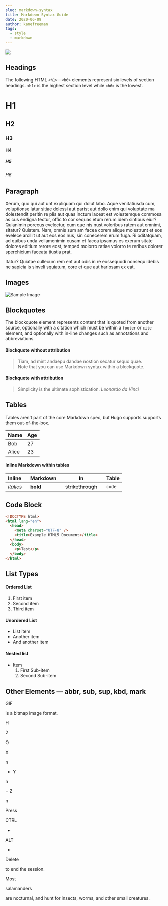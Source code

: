 ```yaml
---
slug: markdown-syntax
title: Markdown Syntax Guide
date: 2020-06-09
author: kanefreeman
tags:
  - style
  - markdown
---
```

![](/images/dreamshaper_v7_absurdres_intricate_details_masterpiece_best_qu_3.jpg)
## Headings

The following HTML `<h1>`—`<h6>` elements represent six levels of section headings. `<h1>` is the highest section level while `<h6>` is the lowest.

# H1

## H2

### H3

#### H4

##### H5

###### H6

## Paragraph

Xerum, quo qui aut unt expliquam qui dolut labo. Aque venitatiusda cum, voluptionse latur sitiae dolessi aut parist aut dollo enim qui voluptate ma dolestendit peritin re plis aut quas inctum laceat est volestemque commosa as cus endigna tectur, offic to cor sequas etum rerum idem sintibus eiur? Quianimin porecus evelectur, cum que nis nust voloribus ratem aut omnimi, sitatur? Quiatem. Nam, omnis sum am facea corem alique molestrunt et eos evelece arcillit ut aut eos eos nus, sin conecerem erum fuga. Ri oditatquam, ad quibus unda veliamenimin cusam et facea ipsamus es exerum sitate dolores editium rerore eost, temped molorro ratiae volorro te reribus dolorer sperchicium faceata tiustia prat.

Itatur? Quiatae cullecum rem ent aut odis in re eossequodi nonsequ idebis ne sapicia is sinveli squiatum, core et que aut hariosam ex eat.

## Images

![Sample Image](/images/600x300.png)

## Blockquotes

The blockquote element represents content that is quoted from another source, optionally with a citation which must be within a `footer` or `cite` element, and optionally with in-line changes such as annotations and abbreviations.

#### Blockquote without attribution

> Tiam, ad mint andaepu dandae nostion secatur sequo quae.  
> Note that you can use Markdown syntax within a blockquote.

#### Blockquote with attribution

> Simplicity is the ultimate sophistication.<cite>
> Leonardo da Vinci</cite>

## Tables

Tables aren't part of the core Markdown spec, but Hugo supports supports them out-of-the-box.

|Name|Age|
|---|---|
|Bob|27|
|Alice|23|

#### Inline Markdown within tables

<div style={{"overflowX": "auto"}}>

|Inline   |Markdown   |In   |Table|
|---|---|---|---|
|_italics_|**bold**|~~strikethrough~~   |`code`|

</div>

## Code Block

```html
<!DOCTYPE html>
<html lang="en">
  <head>
    <meta charset="UTF-8" />
    <title>Example HTML5 Document</title>
  </head>
  <body>
    <p>Test</p>
  </body>
</html>
```

## List Types

#### Ordered List

1. First item
1. Second item
1. Third item

#### Unordered List

- List item
- Another item
- And another item

#### Nested list

- Item
   1. First Sub-item
   1. Second Sub-item

## Other Elements — abbr, sub, sup, kbd, mark



GIF

 is a bitmap image format.

H

2

O

X

n

 + Y

n

 = Z

n



Press 



CTRL

+

ALT

+

Delete



 to end the session.

Most 

salamanders

 are nocturnal, and hunt for insects, worms, and other small creatures.
